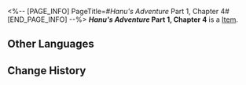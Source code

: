 <%-- [PAGE_INFO]
PageTitle=#''Hanu's Adventure'' Part 1, Chapter 4#
[END_PAGE_INFO] --%>
{{Item Infobox
|title       = ''Hanu's Adventure'' Part 1, Chapter 4
|id          = 150004
|image       = Item ''Hanu's Adventure'' Part 1 Chapter 4.png
|type        = 
|invCategory = Missions
|rarity      = 3
|effect      = 
|description = A limited edition cartoon storybook released by Clock Studios, narrating a tale where Hanu shrinks in size and saves Dreamville... The book includes occasional peculiar dialogue interspersed throughout.
}}
'''''Hanu's Adventure'' Part 1, Chapter 4''' is a [[Item]].

==Other Languages==
{{Other Languages
|en   = ''Hanu's Adventure'' Part 1, Chapter 4
|zhs  = 《小小哈努行动》上篇 第四章
|zht  = 《小小哈努行動》上篇 第四章
|ja   = 『ちびっ子ハヌの大作戦』上 第四章
|ko   = ≪꼬마 하누의 작전≫ 상편 제4장
|es   = Aventura de Hanu: Parte 1, capítulo 4
|fr   = ''Aventures de Hanu'' partie 1, chapitre 4
|ru   = «Приключения Хану»: Часть 1, глава 4
|th   = "ปฏิบัติการของลูกพี่ Hanu" ภาคต้น - บทที่ 4
|vi   = Cuộc Phiêu Lưu Của Hanu - Phần 1, Chương 4
|de   = „Hanus Abenteuer“ &ndash; Teil 1, Kapitel 4
|id   = "Petualangan Hanu" - Bagian Pertama: Bab 4
|pt   = "Aventuras de Hanu" Parte 1, Capítulo 4
}}

==Change History==
{{Change History|2.0}}